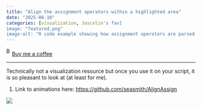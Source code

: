 ```yaml
---
title: "Align the assignment operators within a highlighted area"
date: "2025-08-10"
categories: [visualization, Joscelin's fav]
image: "featured.png"
image-alt: "R code example showing how assignment operators are parsed. The first code block assigns sequences to variables a, b, and c using <-. The second block shows that if the assignment operator <- is inside a comment, it’s treated as part of the comment, not as an actual assignment."
---
```


<link href="https://fonts.googleapis.com/css?family=Cookie" rel="stylesheet"><a class="bmc-button" target="_blank" href="https://www.buymeacoffee.com/JoscelinRocha">![Buy me a coffee](https://cdn.buymeacoffee.com/buttons/bmc-new-btn-logo.svg){alt="Buy me a coffee" width="15" height="21"}Buy me a coffee</a>

------------------------------------------------------------------------

Technically not a visualization resource but once you use it on your script, it is so pleasant to look at (at least for me).

1.  Link to animations here: <https://github.com/seasmith/AlignAssign>

![](https://github.com/seasmith/AlignAssign/raw/master/inst/media/demo_cursors.gif)
